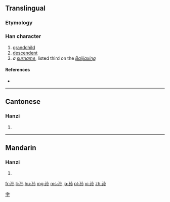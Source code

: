 {{also|孫}}
==Translingual==

===Etymology===
{{Han simp|孫|f=系|t=小}}

===Han character===
{{Han char|rn=39|rad=子|as=03|sn=6|four=|canj=弓木火 (NDF)}}

# [[grandchild]]
# [[descendent]]
# ''a [[surname]]'', listed third on the ''[[:w:Baijiaxing|Baijiaxing]]''

====References====
* {{Han ref|kx=0278.041|hdz=21010.010|uh=5B59|ud=23385}}

----

==Cantonese==

===Hanzi===
{{yue-hanzi|jyut=[[syun1]]|y=syun1|tra=孫}}

# {{defn|lang=yue|sort=子03}}

----

==Mandarin==

===Hanzi===
{{cmn-hanzi|tra=孫|pin=[[sūn]] ([[sun1]]), [[Sūn]] ([[Sun1]])|wg=sun<sup>1</sup>, Sun<sup>1</sup>}}

# {{defn|lang=cmn|sort=子03}}

[[Category:Mandarin surnames|字]]

[[fr:孙]]
[[li:孙]]
[[hu:孙]]
[[mg:孙]]
[[ms:孙]]
[[ja:孙]]
[[pl:孙]]
[[vi:孙]]
[[zh:孙]]